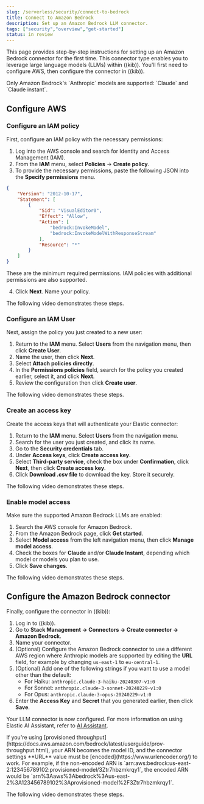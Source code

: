 ```yaml
---
slug: /serverless/security/connect-to-bedrock
title: Connect to Amazon Bedrock
description: Set up an Amazon Bedrock LLM connector.
tags: ["security","overview","get-started"]
status: in review
---
```


This page provides step-by-step instructions for setting up an Amazon Bedrock connector for the first time. This connector type enables you to leverage large language models (LLMs) within ((kib)). You'll first need to configure AWS, then configure the connector in ((kib)).

<DocCallOut title="Note">
Only Amazon Bedrock's `Anthropic` models are supported: `Claude` and `Claude instant`.
</DocCallOut>

## Configure AWS

### Configure an IAM policy

First, configure an IAM policy with the necessary permissions:

1. Log into the AWS console and search for Identity and Access Management (IAM).
2. From the **IAM** menu, select **Policies** → **Create policy**.
3. To provide the necessary permissions, paste the following JSON into the **Specify permissions** menu.

```json
{
    "Version": "2012-10-17",
    "Statement": [
        {
            "Sid": "VisualEditor0",
            "Effect": "Allow",
            "Action": [
                "bedrock:InvokeModel",
                "bedrock:InvokeModelWithResponseStream"
            ],
            "Resource": "*"
        }
    ]
}
```
<DocCallOut title="Note">
These are the minimum required permissions. IAM policies with additional permissions are also supported.
</DocCallOut>

4. Click **Next**. Name your policy.

The following video demonstrates these steps.

<DocVideo id="1RnTQ0jjL9YdKQYy3eW0481YJzlZIix17" source="gdrive" title="Configure IAM Policy" />

### Configure an IAM User

Next, assign the policy you just created to a new user:

1. Return to the **IAM** menu. Select **Users** from the navigation menu, then click **Create User**.
2. Name the user, then click **Next**.
3. Select **Attach policies directly**.
4. In the **Permissions policies** field, search for the policy you created earlier, select it, and click **Next**.
5. Review the configuration then click **Create user**.

The following video demonstrates these steps.

<DocVideo id="1qsla82M6XhCDdFumS8pxMQLyA2nsxQzf" source="gdrive" title="Configure IAM User" />

### Create an access key

Create the access keys that will authenticate your Elastic connector:

1. Return to the **IAM** menu. Select **Users** from the navigation menu.
2. Search for the user you just created, and click its name.
3. Go to the **Security credentials** tab.
4. Under **Access keys**, click **Create access key**.
5. Select **Third-party service**, check the box under **Confirmation**, click **Next**, then click **Create access key**.
6. Click **Download .csv file** to download the key. Store it securely.

The following video demonstrates these steps.

<DocVideo id="1bgv-r_xSE3KYOAf2ufvPyqVpn-deFELp" source="gdrive" title="Create Access Key" />


### Enable model access

Make sure the supported Amazon Bedrock LLMs are enabled:

1. Search the AWS console for Amazon Bedrock.
2. From the Amazon Bedrock page, click **Get started**.
3. Select **Model access** from the left navigation menu, then click **Manage model access**.
4. Check the boxes for **Claude** and/or **Claude Instant**, depending which model or models you plan to use.
5. Click **Save changes**.

The following video demonstrates these steps.

<DocVideo id="1V6n5q2RAEiQN6Zmz-SZ0ANR5cr4HZnEj" source="gdrive" title="Create Access Key" />

## Configure the Amazon Bedrock connector

Finally, configure the connector in ((kib)):

1. Log in to ((kib)).
2. Go to **Stack Management → Connectors → Create connector → Amazon Bedrock**.
3. Name your connector.
4. (Optional) Configure the Amazon Bedrock connector to use a different AWS region where Anthropic models are supported by editing the **URL** field, for example by changing `us-east-1` to `eu-central-1`.
5. (Optional) Add one of the following strings if you want to use a model other than the default:
   - For Haiku: `anthropic.claude-3-haiku-20240307-v1:0`
   - For Sonnet: `anthropic.claude-3-sonnet-20240229-v1:0`
   - For Opus: `anthropic.claude-3-opus-20240229-v1:0`
6. Enter the **Access Key** and **Secret** that you generated earlier, then click **Save**.

Your LLM connector is now configured. For more information on using Elastic AI Assistant, refer to [AI Assistant](https://docs.elastic.co/security/ai-assistant).

<DocCallOut title="Important" color="warning">
If you're using [provisioned throughput](https://docs.aws.amazon.com/bedrock/latest/userguide/prov-throughput.html), your ARN becomes the model ID, and the connector settings **URL** value must be [encoded](https://www.urlencoder.org/) to work. For example, if the non-encoded ARN is `arn:aws:bedrock:us-east-2:123456789102:provisioned-model/3Ztr7hbzmkrqy1`, the encoded ARN would be `arn%3Aaws%3Abedrock%3Aus-east-2%3A123456789102%3Aprovisioned-model%2F3Ztr7hbzmkrqy1`.
</DocCallOut>

The following video demonstrates these steps.

<DocVideo id="1_0ipXxQ6b5mVSJYSYLhR9SXCxlmZ32RJ" source="gdrive" title="Create Access Key" />
